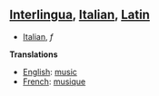 ==[[Interlingua]], [[Italian]], [[Latin]]==

*[[Italian]], ''f''

'''Translations'''

*[[English]]: [[music]]
*[[French]]: [[musique]]